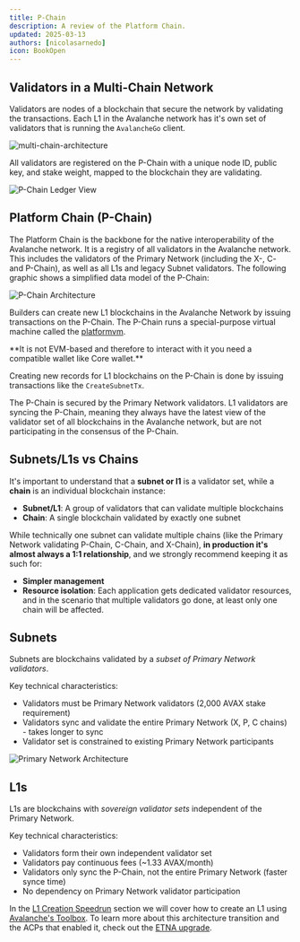```yaml
---
title: P-Chain
description: A review of the Platform Chain.
updated: 2025-03-13
authors: [nicolasarnedo]
icon: BookOpen
---
```


## Validators in a Multi-Chain Network

Validators are nodes of a blockchain that secure the network by validating the transactions.
Each L1 in the Avalanche network has it's own set of validators that is running the `AvalancheGo` client.

![multi-chain-architecture](/common-images/multi-chain-architecture/l1s.png)

All validators are registered on the P-Chain with a unique node ID, public key, and stake weight, mapped to the blockchain they are validating.

![P-Chain Ledger View](/common-images/permissioned-l1s/PchainLedger.png)

## Platform Chain (P-Chain)

The Platform Chain is the backbone for the native interoperability of the Avalanche network. It is a
registry of all validators in the Avalanche network. This includes the validators of the Primary
Network (including the X-, C- and P-Chain), as well as all L1s and legacy Subnet validators. The
following graphic shows a simplified data model of the P-Chain:

<img src="/common-images/permissioned-l1s/PchainValidators.png" alt="P-Chain Architecture" />

Builders can create new L1 blockchains in the Avalanche Network by issuing transactions on the
P-Chain. The P-Chain runs a special-purpose virtual machine called the
[platformvm](https://github.com/ava-labs/avalanchego/tree/master/vms/platformvm). 

<Callout type="info">
**It is not EVM-based and therefore to interact with it you need a compatible wallet like Core wallet.**
</Callout> 

Creating new records for L1 blockchains on the P-Chain is done by issuing transactions like the `CreateSubnetTx`.

The P-Chain is secured by the Primary Network validators. L1 validators are syncing the P-Chain,
meaning they always have the latest view of the validator set of all blockchains in the Avalanche
network, but are not participating in the consensus of the P-Chain.

## Subnets/L1s vs Chains

It's important to understand that a **subnet or l1** is a validator set, while a **chain** is an individual blockchain instance:

- **Subnet/L1**: A group of validators that can validate multiple blockchains
- **Chain**: A single blockchain validated by exactly one subnet

While technically one subnet can validate multiple chains (like the Primary Network validating P-Chain, C-Chain, and X-Chain), **in production it's almost always a 1:1 relationship**, and we strongly recommend keeping it as such for:
- **Simpler management**
- **Resource isolation**: Each application gets dedicated validator resources, and in the scenario that multiple validators go done, at least only one chain will be affected.  

## Subnets

Subnets are blockchains validated by a *subset of Primary Network validators*. 

Key technical characteristics:
- Validators must be Primary Network validators (2,000 AVAX stake requirement)
- Validators sync and validate the entire Primary Network (X, P, C chains) - takes longer to sync
- Validator set is constrained to existing Primary Network participants

<img src="https://qizat5l3bwvomkny.public.blob.vercel-storage.com/builders-hub/course-images/l1-validator-management/primary-network-3Xv3evd1fOAVXXEZ69mmrBI5AFt7AX.png" alt="Primary Network
Architecture" />

## L1s

L1s are blockchains with *sovereign validator sets* independent of the Primary Network.

Key technical characteristics:
- Validators form their own independent validator set
- Validators pay continuous fees (~1.33 AVAX/month)
- Validators only sync the P-Chain, not the entire Primary Network (faster synce time)
- No dependency on Primary Network validator participation

In the [L1 Creation Speedrun](/academy/permissioned-l1s/01-introduction/03-create-l1.mdx) section we will cover how to create an L1 using [Avalanche's Toolbox](https://build.avax.network/tools/l1-toolbox). To learn more about this architecture transition and the ACPs that enabled it, check out the [ETNA upgrade](/academy/etna-upgrade).


